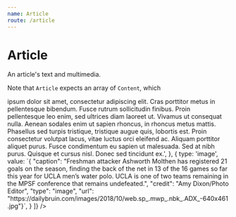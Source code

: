 ```yaml
---
name: Article
route: /article
---
```



# Article

An article's text and multimedia.

Note that `Article` expects an array of `Content`, which

<PropsTable of={Article} />

<Playground>
  <Article dropcap={true} style={css`color: red;`}
  content={[
  {
    type: 'text',
    value:
      'Lorem <a href="https://dailybruin.com">ipsum</a> dolor sit amet, consectetur adipiscing elit. Cras porttitor metus in pellentesque bibendum. Fusce rutrum sollicitudin finibus. Proin pellentesque leo enim, sed ultrices diam laoreet ut. Vivamus ut consequat nulla. Aenean sodales enim ut sapien rhoncus, in rhoncus metus mattis. Phasellus sed turpis tristique, tristique augue quis, lobortis est. Proin consectetur volutpat lacus, vitae luctus orci eleifend ac. Aliquam porttitor aliquet purus. Fusce condimentum eu sapien ut malesuada. Sed at nibh purus. Quisque et cursus nisl. Donec sed tincidunt ex.',
  },
  {
    type: 'image',
    value: `{
      "caption": "Freshman attacker Ashworth Molthen has registered 21 goals on the season, finding the back of the net in 13 of the 16 games so far this year for UCLA men’s water polo. UCLA is one of two teams remaining in the MPSF conference that remains undefeated.", "credit": "Amy Dixon/Photo Editor", "type": "image", "url": "https://dailybruin.com/images/2018/10/web.sp_.mwp_.nbk_.ADX_-640x461.jpg"}`,
  }
]} />
</Playground>

